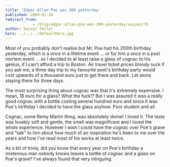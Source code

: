 ```yaml
---
title: 'Edgar Allan Poe was 200 yesterday'
published: 2009-01-20
redirect_from: 
            - /blog/edgar-allan-poe-was-200-yesterday/swizec/15
author: Swizec Teller
hero: ../../../defaultHero.jpg
---
```

Most of you probably don't realise but Mr. Poe had his 200th birthday yesterday, which is a once in a lifetime event ... or for him a once in a post mortem event ... so I decided to at least raise a glass of cognac to his genius, if I can't afford a trip to Boston. Air travel ticket prices bloody suck if you ask me, a three day trip to my favourite poet's birthday party would cost upwards of a thousand euro just to get there and back. Let alone staying there for three days.

The most surprising thing about cognac was that it's extremely expensive. I mean, 18 euro for a glass? What the fuck!? But I was assured it was a really good cognac with a bottle costing several hundred euro and since it was Poe's birthday I decided to have the glass anyhow. Poor student and all.

Cognac, some Remy Martin thing, was absolutely divine! I loved it. The taste was lovably soft and gentle, the smell was magnificent and I loved the whole experience. However I wish I could have the cognac over Poe's grave and "talk" to him about how much of an inspiration he's been to me over the years and how I've read most of his works at least twice.

As a bit of trivia, did you know that every year on Poe's birthday a misterious man nobody knows leaves a bottle of cognac and a glass on Poe's grave? I've always found that very intriguing.